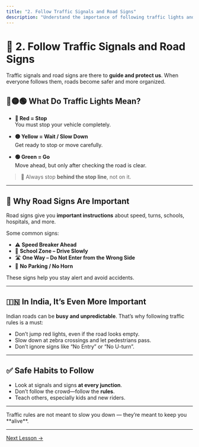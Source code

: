```yaml
---
title: "2. Follow Traffic Signals and Road Signs"
description: "Understand the importance of following traffic lights and road signs in India."
---
```


# 🚦 2. Follow Traffic Signals and Road Signs

Traffic signals and road signs are there to **guide and protect us**. When everyone follows them, roads become safer and more organized.

## 🔴🟡🟢 What Do Traffic Lights Mean?

- **🔴 Red = Stop**  
  You must stop your vehicle completely.

- **🟡 Yellow = Wait / Slow Down**  
  Get ready to stop or move carefully.

- **🟢 Green = Go**  
  Move ahead, but only after checking the road is clear.

> 🛑 Always stop **behind the stop line**, not on it.

---

## 🚧 Why Road Signs Are Important

Road signs give you **important instructions** about speed, turns, schools, hospitals, and more.

Some common signs:

- ⚠️ **Speed Breaker Ahead**
- 🚸 **School Zone – Drive Slowly**
- 🛣️ **One Way – Do Not Enter from the Wrong Side**
- 🚫 **No Parking / No Horn**

These signs help you stay alert and avoid accidents.

---

## 🇮🇳 In India, It’s Even More Important

Indian roads can be **busy and unpredictable**. That’s why following traffic rules is a must:

- Don’t jump red lights, even if the road looks empty.
- Slow down at zebra crossings and let pedestrians pass.
- Don’t ignore signs like “No Entry” or “No U-turn”.

---

## ✅ Safe Habits to Follow

- Look at signals and signs **at every junction**.
- Don’t follow the crowd—follow the **rules**.
- Teach others, especially kids and new riders.

---

<Alert type="info">
Traffic rules are not meant to slow you down — they’re meant to keep you **alive**.
</Alert>

---

[Next Lesson →](/course/speed-limits-and-safe-driving)

